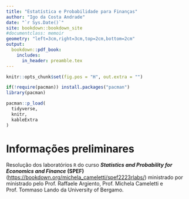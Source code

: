 ```yaml
--- 
title: "Estatística e Probabilidade para Finanças"
author: "Igo da Costa Andrade"
date: "`r Sys.Date()`"
site: bookdown::bookdown_site
#documentclass: memoir
geometry: "left=3cm,right=3cm,top=2cm,bottom=2cm"
output:
  bookdown::pdf_book:
    includes:
      in_header: preamble.tex
---
```


```r
knitr::opts_chunk$set(fig.pos = "H", out.extra = "")

if(!require(pacman)) install.packages("pacman")
library(pacman)

pacman::p_load(
  tidyverse,
  knitr,
  kableExtra
)
```



\newpage
# Informações preliminares {-}

Resolução dos laboratórios `R` do curso **_Statistics and Probability for Economics and Finance_ (SPEF)** ([https://bookdown.org/michela_cameletti/spef2223rlabs/](https://bookdown.org/michela_cameletti/spef2223rlabs/)) ministrado por ministrado pelo Prof. Raffaele Argiento, Prof. Michela Cameletti e Prof. Tommaso Lando da University of Bergamo.


